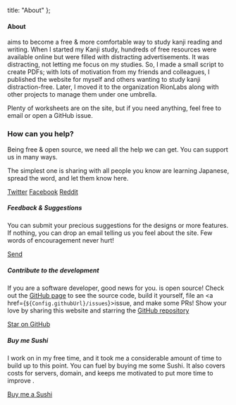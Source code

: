 
  title: "About"
};

#### About

<TextLogo /> aims to become a free & more comfortable way to study kanji reading and writing. When I started my Kanji study,
hundreds of free resources were available online but were filled with distracting advertisements. It was distracting,
not letting me focus on my studies. So, I made a small script to create PDFs; with lots of motivation from my friends and colleagues,
I published the website for myself and others wanting to study kanji distraction-free. Later, I moved it to the
organization RionLabs along with other projects to manage them under one umbrella.

Plenty of worksheets are on the site, but if you need anything, feel free to email or open a GitHub issue.

### How can you help?

Being free & open source, we need all the help we can get. You can support us in many ways.

The simplest one is sharing <TextLogo /> with all people you know are learning
Japanese, spread the word, and let them know <TextLogo /> here.

<div className='flex flex-col sm:flex-row sm:flex-wrap gap-8 my-8'>
  <a rel='noopener noreferrer' target='_blank' href={Config.ShareURLs.twitter} className='btn btn-outline'><FaXTwitter/>Twitter</a>
  <a rel='noopener noreferrer' target='_blank' href={Config.ShareURLs.facebook} className='btn btn-outline'><FaFacebook/>Facebook</a>
  <a rel='noopener noreferrer' target='_blank' href={Config.ShareURLs.reddit} className='btn btn-outline'><FaReddit />Reddit</a>
</div>

##### Feedback & Suggestions

You can submit your precious suggestions for the designs or more features. If
nothing, you can drop an email telling us you feel about the site. Few
words of encouragement never hurt!

<div className="pb-8">
  <a href={`mailto:${Config.contactEmail}`} className="btn btn-outline"><HiOutlineMail />Send</a>
</div>

##### Contribute to the development

If you are a software developer, good news for you. <TextLogo /> is open source!
Check out the <a href={Config.githubUrl}>GitHub page</a> to see the source code,
build it yourself, file an <a href={`${Config.githubUrl}/issues`}>issue</a>, and
make some PRs! Show your love by sharing this website and starring the [GitHub repository](Config.githubUrl)

<div className="pb-8">
  <a rel='noopener noreferrer' target='_blank' href={Config.githubUrl} className='btn btn-outline'><FaGithub />Star on GitHub</a>
</div>

##### Buy me Sushi

I work on <TextLogo /> in my free time, and it took me a considerable amount of time
to build up to this point. You can fuel <TextLogo /> by buying me some Sushi. It
also covers costs for servers, domain, and keeps me motivated to put more time to
improve <TextLogo />.

<div className="pb-8">
  <a rel='noopener noreferrer' target='_blank' href={Config.bmcUrl} className='btn btn-outline'><GiSushis />Buy me a Sushi</a>
</div>
